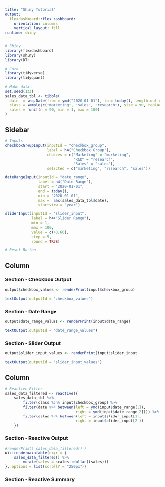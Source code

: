 ```yaml
---
title: "Shiny Tutorial"
output: 
  flexdashboard::flex_dashboard:
    orientation: columns
    vertical_layout: fill
runtime: shiny
---
```


```r
# Shiny
library(flexdashboard)
library(shiny)
library(DT)

# Core
library(tidyverse)
library(tidyquant)

```

```r
# Make data
set.seed(123)
sales_data_tbl <- tibble(
  date  = seq.Date(from = ymd("2020-01-01"), to = today(), length.out = 90),
  class = sample(c("marketing", "sales", "research"), size = 90, replace = TRUE),
  sales = runif(n = 90, min = 1, max = 100)
)
```




Sidebar {.sidebar}
------------------------

```r
# Inputs
checkboxGroupInput(inputId = "checkbox_group", 
                   label = h4("Checkbox Group"),
                   choices = c("Marketing" = "marketing",
                               "R&D" = "research",
                               "Sales" = "sales"),
                   selected = c("marketing", "research", "sales"))

dateRangeInput(inputId = "date_range",
               label = h4("Date Range"),
               start = "2020-01-01", 
               end = today(),
               min = "2020-01-01",
               max =  max(sales_data_tbl$date),
               startview = "year")

sliderInput(inputId = "slider_input",
            label = h4("Slider Range"),
            min = 1,
            max = 100,
            value = c(40,60),
            step = 5,
            round = TRUE)

```


```r
# Reset Button

```



Column {data-width=500}
-----------------------

### Section - Checkbox Output

```r
output$checkbox_values <- renderPrint(input$checkbox_group)

textOutput(outputId = "checkbox_values")
```

### Section - Date Range

```r
output$date_range_values <- renderPrint(input$date_range)

textOutput(outputId = "date_range_values")

```

### Section - Slider Output

```r

output$slider_input_values <- renderPrint(input$slider_input)

textOutput(outputId = "slider_input_values")
```


Column {data-width=750}
-----------------------

```r
# Reactive Filter
sales_data_filtered <- reactive({
    sales_data_tbl %>% 
        filter(class %in% input$checkbox_group) %>% 
        filter(date %>% between(left = ymd(input$date_range[1]),
                                right = ymd(input$date_range[2]))) %>% 
        filter(sales %>% between(left = input$slider_input[1],
                                right = input$slider_input[2]))
    })


```


### Section - Reactive Output

```r

#renderPrint( sales_data_filtered() )
DT::renderDataTable(expr = {
    sales_data_filtered() %>% 
        mutate(sales = scales::dollar((sales)))
}, options = list(scrollY = "250px"))

```


### Section - Reactive Summary

```r


```


